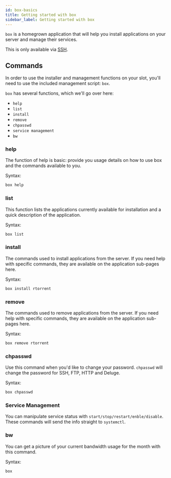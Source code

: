 ```yaml
---
id: box-basics
title: Getting started with box
sidebar_label: Getting started with box
---
```


`box` is a homegrown application that will help you install applications on your server and manage their services.

This is only available via [SSH](./how-do-i-connect).

## Commands

In order to use the installer and management functions on your slot, you'll need to use the included management script: `box`.

`box` has several functions, which we'll go over here:

- `help`
- `list`
- `install`
- `remove`
- `chpasswd`
- `service management`
- `bw`

### help

The function of help is basic: provide you usage details on how to use box and the commands available to you.

Syntax:
```bash
box help
```

### list

This function lists the applications currently available for installation and a quick description of the application.

Syntax:
```bash
box list
```

### install

The commands used to install applications from the server. If you need help with specific commands, they are available on the application sub-pages here.

Syntax:
```bash
box install rtorrent
```

### remove

The commands used to remove applications from the server. If you need help with specific commands, they are available on the application sub-pages here.

Syntax:
```bash
box remove rtorrent
```

### chpasswd

Use this command when you'd like to change your password. `chpasswd` will change the password for SSH, FTP, HTTP and Deluge.

Syntax:
```bash
box chpasswd
```

### Service Management
You can manipulate service status with `start/stop/restart/enble/disable`. These commands will send the info straight to `systemctl`.


<SystemdTabs service="wireguard"/>

### bw
You can get a picture of your current bandwidth usage for the month with this command.

Syntax:
```bash
box
```
